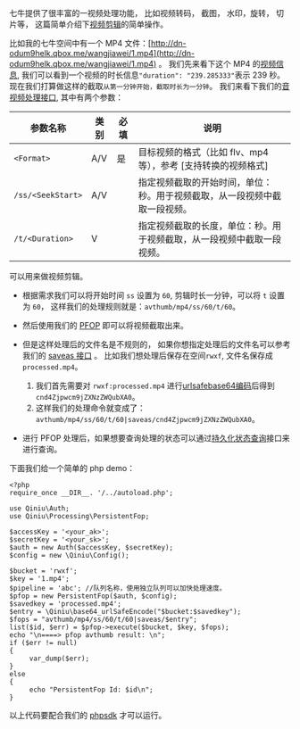 七牛提供了很丰富的一视频处理功能， 比如视频转码， 截图， 水印，旋转， 切片等， 这篇简单介绍下[视频剪辑](http://developer.qiniu.com/docs/v6/api/reference/fop/av/avthumb.html)的简单操作。 

比如我的七牛空间中有一个 MP4 文件：[http://dn-odum9helk.qbox.me/wangjiawei/1.mp4](http://dn-odum9helk.qbox.me/wangjiawei/1.mp4) 。 我们先来看下这个 MP4 的[视频信息](http://dn-odum9helk.qbox.me/wangjiawei/1.mp4?avinfo), 我们可以看到一个视频的时长信息`"duration": "239.285333"`表示 239 秒。现在我们打算做这样的截取`从第一分钟开始，截取时长为一分钟`。 我们来看下我们的[音视频处理接口](http://developer.qiniu.com/docs/v6/api/reference/fop/av/avthumb.html), 其中有两个参数：

| 参数名称 | 类别 | 必填 | 说明 |
| --- | --- | --- | --- |
| `<Format>` | A/V | 是 | 目标视频的格式（比如 flv、mp4 等），参考 [支持转换的视频格式] |
| `/ss/<SeekStart>` | A/V |   | 指定视频截取的开始时间，单位：秒。用于视频截取，从一段视频中截取一段视频。 |
| `/t/<Duration>` | V |   | 指定视频截取的长度，单位：秒。用于视频截取，从一段视频中截取一段视频。 |

可以用来做视频剪辑。

- 根据需求我们可以将开始时间 `ss` 设置为 `60`, 剪辑时长一分钟，可以将 `t` 设置为 `60`， 这样我们的处理规则就是：`avthumb/mp4/ss/60/t/60`。

- 然后使用我们的 [PFOP](http://developer.qiniu.com/docs/v6/api/reference/fop/pfop/pfop.html) 即可以将视频截取出来。

- 但是这样处理后的文件名是不规则的， 如果你想指定处理后的文件名可以参考我们的 [saveas 接口](http://developer.qiniu.com/docs/v6/api/reference/fop/saveas.html) 。 比如我们想处理后保存在空间`rwxf`, 文件名保存成`processed.mp4`。

    1. 我们首先需要对 `rwxf:processed.mp4` 进行[urlsafebase64编码](http://developer.qiniu.com/docs/v6/api/overview/appendix.html)后得到 `cnd4Zjpwcm9jZXNzZWQubXA0`。
    2. 这样我们的处理命令就变成了：`avthumb/mp4/ss/60/t/60|saveas/cnd4Zjpwcm9jZXNzZWQubXA0`。

- 进行 PFOP 处理后，如果想要查询处理的状态可以通过[持久化状态查询](http://developer.qiniu.com/docs/v6/api/reference/fop/pfop/prefop.html)接口来进行查询。

下面我们给一个简单的 php demo：

    <?php
    require_once __DIR__. '/../autoload.php';
    
    use Qiniu\Auth;
	use Qiniu\Processing\PersistentFop;
    
    $accessKey = '<your_ak>';
    $secretKey = '<your_sk>';
    $auth = new Auth($accessKey, $secretKey);
    $config = new \Qiniu\Config();

    $bucket = 'rwxf';
    $key = '1.mp4';   
    $pipeline = 'abc'; //队列名称，使用独立队列可以加快处理速度。  
    $pfop = new PersistentFop($auth, $config);
    $savedkey = 'processed.mp4';
    $entry = \Qiniu\base64_urlSafeEncode("$bucket:$savedkey");
    $fops = "avthumb/mp4/ss/60/t/60|saveas/$entry";
    list($id, $err) = $pfop->execute($bucket, $key, $fops);
    echo "\n====> pfop avthumb result: \n";
    if ($err != null) 
    {            
         var_dump($err);
    } 
    else 
    {            
         echo "PersistentFop Id: $id\n";
    }

以上代码要配合我们的 [phpsdk](https://github.com/qiniu/php-sdk) 才可以运行。

